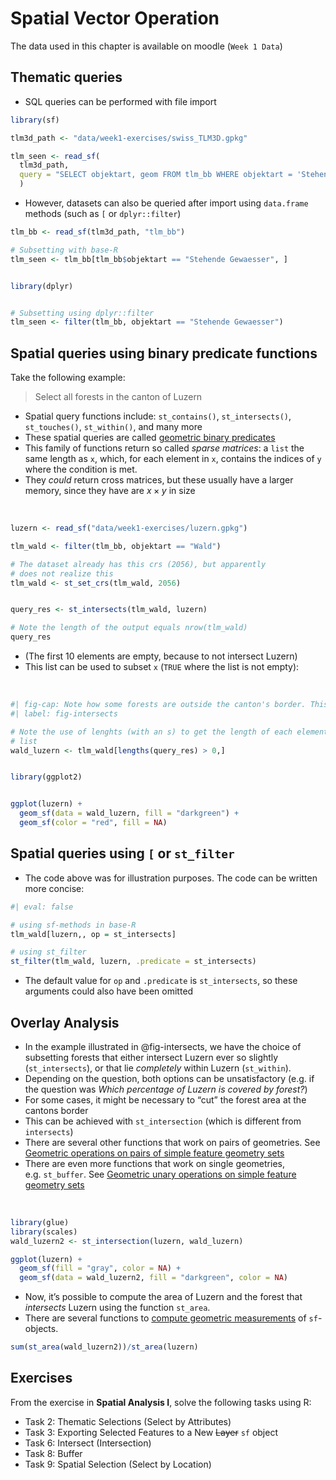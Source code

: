 
# Spatial Vector Operation

:::{.callout-note}

The data used in this chapter is available on moodle (`Week 1 Data`)

:::




## Thematic queries

- SQL queries can be performed with file import

```r
library(sf)

tlm3d_path <- "data/week1-exercises/swiss_TLM3D.gpkg"

tlm_seen <- read_sf(
  tlm3d_path, 
  query = "SELECT objektart, geom FROM tlm_bb WHERE objektart = 'Stehende Gewaesser'"
  )
```


- However, datasets can also be queried after import using `data.frame` methods (such as `[` or `dplyr::filter`)

```r


tlm_bb <- read_sf(tlm3d_path, "tlm_bb")

# Subsetting with base-R
tlm_seen <- tlm_bb[tlm_bb$objektart == "Stehende Gewaesser", ]


library(dplyr)


# Subsetting using dplyr::filter
tlm_seen <- filter(tlm_bb, objektart == "Stehende Gewaesser")
```


## Spatial queries using binary predicate functions {#sec-spatiao-queries}

Take the following example:

> Select all forests in the canton of Luzern

- Spatial query functions include: `st_contains()`, `st_intersects()`, `st_touches()`, `st_within()`, and many more
- These spatial queries are called [geometric binary predicates](https://r-spatial.github.io/sf/reference/geos_binary_pred.html) 
- This family of functions return so called *sparse matrices*: a `list` the same length as `x`, which, for each element in `x`, contains the indices of `y` where the condition is met. 
- They *could* return cross matrices, but these usually have a larger memory, since they have are $x \times y$ in size

<br class="br">

```r
luzern <- read_sf("data/week1-exercises/luzern.gpkg")

tlm_wald <- filter(tlm_bb, objektart == "Wald")

# The dataset already has this crs (2056), but apparently 
# does not realize this
tlm_wald <- st_set_crs(tlm_wald, 2056)


query_res <- st_intersects(tlm_wald, luzern)

# Note the length of the output equals nrow(tlm_wald)
query_res
```


- (The first 10 elements are empty, because to not intersect Luzern)
- This list can be used to subset `x` (`TRUE` where the list is not empty):


<br class="br">

```r
#| fig-cap: Note how some forests are outside the canton's border. This is the nature of `st_intersects`. If even a small part of a forest feature is within Luzern, this feature *intersects* Luzern and is therefore retained. To query only forests that are *completly* within Luzern, use `st_within()`.
#| label: fig-intersects

# Note the use of lenghts (with an s) to get the length of each element in the 
# list
wald_luzern <- tlm_wald[lengths(query_res) > 0,]


library(ggplot2)


ggplot(luzern) + 
  geom_sf(data = wald_luzern, fill = "darkgreen") +
  geom_sf(color = "red", fill = NA) 

```


## Spatial queries using `[` or `st_filter`

- The code above was for illustration purposes. The code can be written more concise: 


```r
#| eval: false

# using sf-methods in base-R
tlm_wald[luzern,, op = st_intersects]

# using st_filter
st_filter(tlm_wald, luzern, .predicate = st_intersects)

```

- The default value for `op` and `.predicate` is `st_intersects`, so these arguments could also have been omitted


## Overlay Analysis


- In the example illustrated in @fig-intersects, we have the choice of subsetting forests that either intersect Luzern ever so slightly (`st_intersects`), or that lie *completely* within Luzern (`st_within`). 
- Depending on the question, both options can be unsatisfactory (e.g. if the question was *Which percentage of Luzern is covered by forest?*)
- For some cases, it might be necessary to "cut" the forest area at the cantons border
- This can be achieved with `st_intersection` (which is different from `intersects`)
- There are several other functions that work on pairs of geometries. See  [Geometric operations on pairs of simple feature geometry sets](https://r-spatial.github.io/sf/reference/geos_binary_ops.html)
- There are even more functions that work on single geometries, e.g. `st_buffer`. See [Geometric unary operations on simple feature geometry sets](https://r-spatial.github.io/sf/reference/geos_unary.html)


<br class="br">

```r
library(glue)
library(scales)
wald_luzern2 <- st_intersection(luzern, wald_luzern)

ggplot(luzern) + 
  geom_sf(fill = "gray", color = NA) +
  geom_sf(data = wald_luzern2, fill = "darkgreen", color = NA)

```



- Now, it's possible to compute the area of Luzern and the forest that *intersects* Luzern using the function `st_area`. 
- There are several functions to [compute geometric measurements](https://r-spatial.github.io/sf/reference/geos_measures.html) of `sf`-objects.

```r
sum(st_area(wald_luzern2))/st_area(luzern)
```


<!-- todo: add buffer, union, dissolve -->

## Exercises {.exercises}

From the exercise in **Spatial Analysis I**, solve the following tasks using R:
   
- Task 2: Thematic Selections (Select by Attributes)
- Task 3: Exporting Selected Features to a New ~~Layer~~ `sf` object
- Task 6: Intersect (Intersection)
- Task 8: Buffer
- Task 9: Spatial Selection (Select by Location)





